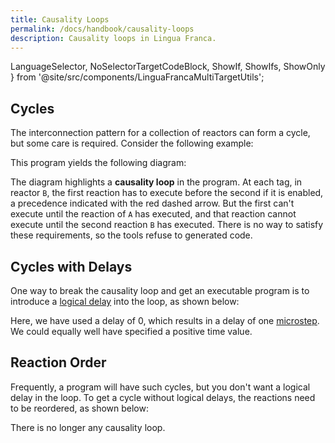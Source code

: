 ```yaml
---
title: Causality Loops
permalink: /docs/handbook/causality-loops
description: Causality loops in Lingua Franca.
---
```


  LanguageSelector,
  NoSelectorTargetCodeBlock,
  ShowIf, ShowIfs, ShowOnly
} from '@site/src/components/LinguaFrancaMultiTargetUtils';

<LanguageSelector c cpp py rs ts />

## Cycles

The interconnection pattern for a collection of reactors can form a cycle, but some care is required. Consider the following example:


<NoSelectorTargetCodeBlock c={C_Cycle} cpp={Cpp_Cycle} py={Py_Cycle} rs={Rs_Cycle} ts={TS_Cycle} lf />

This program yields the following diagram:


<CycleSVG title="Lingua Franca diagram: Cycle" role="img" width="400" />

The diagram highlights a **causality loop** in the program. At each tag, in reactor `B`, the first reaction has to execute before the second if it is enabled, a precedence indicated with the red dashed arrow. But the first can't execute until the reaction of `A` has executed, and that reaction cannot execute until the second reaction `B` has executed. There is no way to satisfy these requirements, so the tools refuse to generated code.

## Cycles with Delays

One way to break the causality loop and get an executable program is to introduce a [logical delay](<../writing-reactors/Composing Reactors.mdx#connections-with-logical-delays>) into the loop, as shown below:


<NoSelectorTargetCodeBlock c={C_CycleWithDelay} cpp={Cpp_CycleWithDelay} py={Py_CycleWithDelay} rs={Rs_CycleWithDelay} ts={TS_CycleWithDelay} lf />


<CycleWithDelaySVG title="Lingua Franca diagram: CycleWithDelay" role="img" width="400" />

Here, we have used a delay of 0, which results in a delay of one [microstep](<../writing-reactors/Superdense Time.mdx>). We could equally well have specified a positive time value.

## Reaction Order

Frequently, a program will have such cycles, but you don't want a logical delay in the loop. To get a cycle without logical delays, the reactions need to be reordered, as shown below:


<NoSelectorTargetCodeBlock c={C_CycleReordered} cpp={Cpp_CycleReordered} py={Py_CycleReordered} rs={Rs_CycleReordered} ts={TS_CycleReordered} lf />


<CycleReorderedSVG title="Lingua Franca diagram: CycleReordered" role="img" width="400" />

There is no longer any causality loop.
